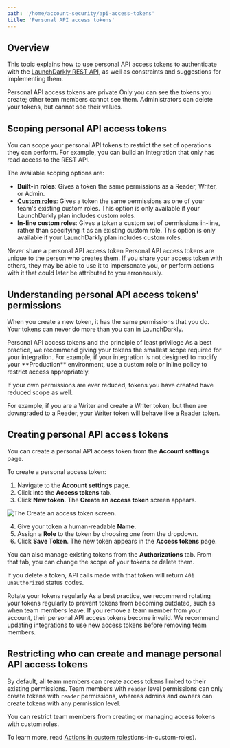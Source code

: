 ```yaml
---
path: '/home/account-security/api-access-tokens'
title: 'Personal API access tokens'
---
```


## Overview

This topic explains how to use personal API access tokens to authenticate with the [LaunchDarkly REST API](https://apidocs.launchdarkly.com), as well as constraints and suggestions for implementing them.

<Callout intent="info">
  <CalloutTitle>Personal API access tokens are private</CalloutTitle>
  <CalloutDescription>
    Only you can see the tokens you create; other team members cannot see them. Administrators can delete your tokens,
    but cannot see their values.
  </CalloutDescription>
</Callout>

## Scoping personal API access tokens

You can scope your personal API tokens to restrict the set of operations they can perform. For example, you can build an integration that only has read access to the REST API.

The available scoping options are:

- **Built-in roles**: Gives a token the same permissions as a Reader, Writer, or Admin.
- **[Custom roles](/home/account-security/custom-roles)**: Gives a token the same permissions as one of your team's existing custom roles. This option is only available if your LaunchDarkly plan includes custom roles.
- **In-line custom roles**: Gives a token a custom set of permissions in-line, rather than specifying it as an existing custom role. This option is only available if your LaunchDarkly plan includes custom roles.

<Callout intent="warning">
  <CalloutTitle>Never share a personal API access token</CalloutTitle>
  <CalloutDescription>
    Personal API access tokens are unique to the person who creates them. If you share your access token with others,
    they may be able to use it to impersonate you, or perform actions with it that could later be attributed to you
    erroneously.
  </CalloutDescription>
</Callout>

## Understanding personal API access tokens' permissions

When you create a new token, it has the same permissions that you do. Your tokens can never do more than you can in LaunchDarkly.

<Callout intent="info">
  <CalloutTitle>Personal API access tokens and the principle of least privilege</CalloutTitle>
  <CalloutDescription>
    As a best practice, we recommend giving your tokens the smallest scope required for your integration. For example,
    if your integration is not designed to modify your **Production** environment, use a custom role or inline policy to
    restrict access appropriately.
  </CalloutDescription>
</Callout>

If your own permissions are ever reduced, tokens you have created have reduced scope as well.

For example, if you are a Writer and create a Writer token, but then are downgraded to a Reader, your Writer token will behave like a Reader token.

## Creating personal API access tokens

You can create a personal API access token from the **Account settings** page.

To create a personal access token:

1. Navigate to the **Account settings** page.
2. Click into the **Access tokens** tab.
3. Click **New token**. The **Create an access token** screen appears.

![The Create an access token screen.](../../images/settings-access-tokens.png)

4. Give your token a human-readable **Name**.
5. Assign a **Role** to the token by choosing one from the dropdown.
6. Click **Save Token**. The new token appears in the **Access tokens** page.

You can also manage existing tokens from the **Authorizations** tab. From that tab, you can change the scope of your tokens or delete them.

If you delete a token, API calls made with that token will return `401 Unauthorized` status codes.

<Callout intent="alert">
  <CalloutTitle>Rotate your tokens regularly</CalloutTitle>
  <CalloutDescription>
    As a best practice, we recommend rotating your tokens regularly to prevent tokens from becoming outdated, such as
    when team members leave. If you remove a team member from your account, their personal API access tokens become
    invalid. We recommend updating integrations to use new access tokens before removing team members.
  </CalloutDescription>
</Callout>

## Restricting who can create and manage personal API access tokens

By default, all team members can create access tokens limited to their existing permissions. Team members with `reader` level permissions can only create tokens with `reader` permissions, whereas admins and owners can create tokens with any permission level.

You can restrict team members from creating or managing access tokens with custom roles.

To learn more, read [Actions in custom roles](/home/account-security/custom-roles/actions)tions-in-custom-roles).
